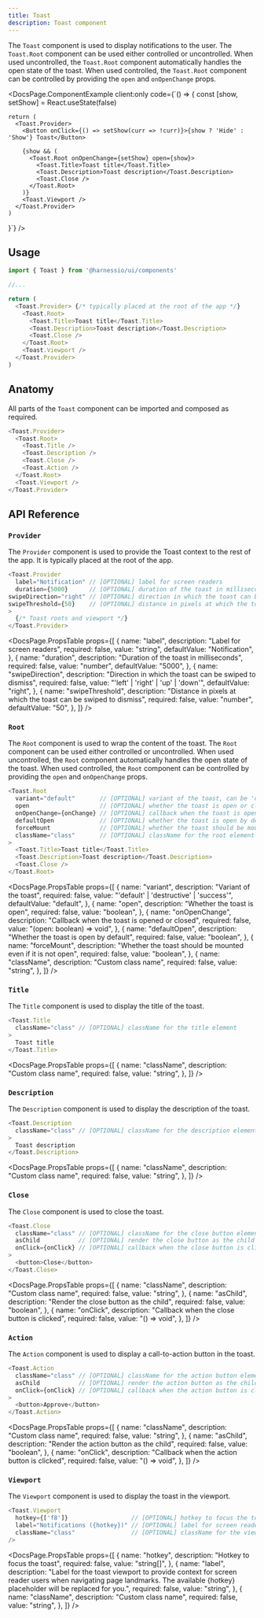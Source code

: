 ```yaml
---
title: Toast
description: Toast component
---
```


The `Toast` component is used to display notifications to the user. The `Toast.Root` component can be used either controlled or uncontrolled. When used uncontrolled, the `Toast.Root` component automatically handles the open state of the toast. When used controlled, the `Toast.Root` component can be controlled by providing the `open` and `onOpenChange` props.


<DocsPage.ComponentExample
  client:only
  code={`() => {
    const [show, setShow] = React.useState(false)

    return (
      <Toast.Provider>
        <Button onClick={() => setShow(curr => !curr)}>{show ? 'Hide' : 'Show'} Toast</Button>

        {show && (
          <Toast.Root onOpenChange={setShow} open={show}>
            <Toast.Title>Toast title</Toast.Title>
            <Toast.Description>Toast description</Toast.Description>
            <Toast.Close />
          </Toast.Root>
        )}
        <Toast.Viewport />
      </Toast.Provider>
    )

}`}
/>

## Usage

```typescript jsx
import { Toast } from '@harnessio/ui/components'

//...

return (
  <Toast.Provider> {/* typically placed at the root of the app */}
    <Toast.Root>
      <Toast.Title>Toast title</Toast.Title>
      <Toast.Description>Toast description</Toast.Description>
      <Toast.Close />
    </Toast.Root>
    <Toast.Viewport />
  </Toast.Provider>
)
```

## Anatomy

All parts of the `Toast` component can be imported and composed as required.

```typescript jsx
<Toast.Provider>
  <Toast.Root>
    <Toast.Title />
    <Toast.Description />
    <Toast.Close />
    <Toast.Action />
  </Toast.Root>
  <Toast.Viewport />
</Toast.Provider>
```

## API Reference

### `Provider`

The `Provider` component is used to provide the Toast context to the rest of the app. It is typically placed at the root of the app.

```typescript jsx
<Toast.Provider
  label="Notification" // [OPTIONAL] label for screen readers
  duration={5000}      // [OPTIONAL] duration of the toast in milliseconds
swipeDirection="right" // [OPTIONAL] direction in which the toast can be swiped to dismiss
swipeThreshold={50}    // [OPTIONAL] distance in pixels at which the toast can be swiped to dismiss
>
  {/* Toast roots and viewport */}
</Toast.Provider>
```

<DocsPage.PropsTable
  props={[
    {
      name: "label",
      description: "Label for screen readers",
      required: false,
      value: "string",
      defaultValue: "Notification",
    },
    {
      name: "duration",
      description: "Duration of the toast in milliseconds",
      required: false,
      value: "number",
      defaultValue: "5000",
    },
    {
      name: "swipeDirection",
      description: "Direction in which the toast can be swiped to dismiss",
      required: false,
      value: "'left' | 'right' | 'up' | 'down'",
      defaultValue: "right",
    },
    {
      name: "swipeThreshold",
      description:
        "Distance in pixels at which the toast can be swiped to dismiss",
      required: false,
      value: "number",
      defaultValue: "50",
    },
  ]}
/>

### `Root`

The `Root` component is used to wrap the content of the toast. The `Root` component can be used either controlled or uncontrolled. When used uncontrolled, the `Root` component automatically handles the open state of the toast. When used controlled, the `Root` component can be controlled by providing the `open` and `onOpenChange` props.

```typescript jsx
<Toast.Root
  variant="default"       // [OPTIONAL] variant of the toast, can be 'default', 'destructive', 'success'
  open                    // [OPTIONAL] whether the toast is open or closed
  onOpenChange={onChange} // [OPTIONAL] callback when the toast is opened or closed
  defaultOpen             // [OPTIONAL] whether the toast is open by default
  forceMount              // [OPTIONAL] whether the toast should be mounted even if it is not open
  className="class"       // [OPTIONAL] className for the root element
>
  <Toast.Title>Toast title</Toast.Title>
  <Toast.Description>Toast description</Toast.Description>
  <Toast.Close />
</Toast.Root>
```

<DocsPage.PropsTable
  props={[
    {
      name: "variant",
      description: "Variant of the toast",
      required: false,
      value: "'default' | 'destructive' | 'success'",
      defaultValue: "default",
    },
    {
      name: "open",
      description: "Whether the toast is open",
      required: false,
      value: "boolean",
    },
    {
      name: "onOpenChange",
      description: "Callback when the toast is opened or closed",
      required: false,
      value: "(open: boolean) => void",
    },
    {
      name: "defaultOpen",
      description: "Whether the toast is open by default",
      required: false,
      value: "boolean",
    },
    {
      name: "forceMount",
      description: "Whether the toast should be mounted even if it is not open",
      required: false,
      value: "boolean",
    },
    {
      name: "className",
      description: "Custom class name",
      required: false,
      value: "string",
    },
  ]}
/>

### `Title`

The `Title` component is used to display the title of the toast.

```typescript jsx
<Toast.Title
  className="class" // [OPTIONAL] className for the title element
>
  Toast title
</Toast.Title>
```

<DocsPage.PropsTable
  props={[
    {
      name: "className",
      description: "Custom class name",
      required: false,
      value: "string",
    },
  ]}
/>

### `Description`

The `Description` component is used to display the description of the toast.

```typescript jsx
<Toast.Description
  className="class" // [OPTIONAL] className for the description element
>
  Toast description
</Toast.Description>
```

<DocsPage.PropsTable
  props={[
    {
      name: "className",
      description: "Custom class name",
      required: false,
      value: "string",
    },
  ]}
/>

### `Close`

The `Close` component is used to close the toast.

```typescript jsx
<Toast.Close
  className="class" // [OPTIONAL] className for the close button element
  asChild           // [OPTIONAL] render the close button as the child
  onClick={onClick} // [OPTIONAL] callback when the close button is clicked
>
  <button>Close</button>
</Toast.Close>
```

<DocsPage.PropsTable
  props={[
    {
      name: "className",
      description: "Custom class name",
      required: false,
      value: "string",
    },
    {
      name: "asChild",
      description: "Render the close button as the child",
      required: false,
      value: "boolean",
    },
    {
      name: "onClick",
      description: "Callback when the close button is clicked",
      required: false,
      value: "() => void",
    },
  ]}
/>

### `Action`

The `Action` component is used to display a call-to-action button in the toast.

```typescript jsx
<Toast.Action
  className="class" // [OPTIONAL] className for the action button element
  asChild           // [OPTIONAL] render the action button as the child
  onClick={onClick} // [OPTIONAL] callback when the action button is clicked
>
  <button>Approve</button>
</Toast.Action>
```

<DocsPage.PropsTable
  props={[
    {
      name: "className",
      description: "Custom class name",
      required: false,
      value: "string",
    },
    {
      name: "asChild",
      description: "Render the action button as the child",
      required: false,
      value: "boolean",
    },
    {
      name: "onClick",
      description: "Callback when the action button is clicked",
      required: false,
      value: "() => void",
    },
  ]}
/>

### `Viewport`

The `Viewport` component is used to display the toast in the viewport.

```typescript jsx
<Toast.Viewport
  hotkey={['f8']}                  // [OPTIONAL] hotkey to focus the toast
  label="Notifications ({hotkey})" // [OPTIONAL] label for screen readers
  className="class"                // [OPTIONAL] className for the viewport element
/>
```

<DocsPage.PropsTable
  props={[
    {
      name: "hotkey",
      description: "Hotkey to focus the toast",
      required: false,
      value: "string[]",
    },
    {
      name: "label",
      description:
        "Label for the toast viewport to provide context for screen reader users when navigating page landmarks. The available {hotkey} placeholder will be replaced for you.",
      required: false,
      value: "string",
    },
    {
      name: "className",
      description: "Custom class name",
      required: false,
      value: "string",
    },
  ]}
/>
